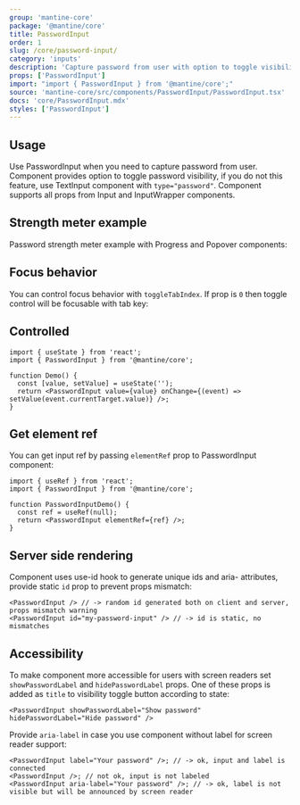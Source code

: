 ```yaml
---
group: 'mantine-core'
package: '@mantine/core'
title: PasswordInput
order: 1
slug: /core/password-input/
category: 'inputs'
description: 'Capture password from user with option to toggle visibility'
props: ['PasswordInput']
import: "import { PasswordInput } from '@mantine/core';"
source: 'mantine-core/src/components/PasswordInput/PasswordInput.tsx'
docs: 'core/PasswordInput.mdx'
styles: ['PasswordInput']
---
```



## Usage

Use PasswordInput when you need to capture password from user.
Component provides option to toggle password visibility, if you do not this feature, use <GatsbyLink to="/core/text-input/">TextInput</GatsbyLink> component with `type="password"`.
Component supports all props from <GatsbyLink to="/core/input/">Input</GatsbyLink> and <GatsbyLink to="/core/input-wrapper/">InputWrapper</GatsbyLink> components.

<Demo data={PasswordInputDemos.configurator} />

## Strength meter example

Password strength meter example with <GatsbyLink to="/core/progress/">Progress</GatsbyLink> and <GatsbyLink to="/core/popover/">Popover</GatsbyLink> components:

<Demo data={PasswordInputDemos.strengthMeter} />

## Focus behavior

You can control focus behavior with `toggleTabIndex`.
If prop is `0` then toggle control will be focusable with tab key:

<Demo data={PasswordInputDemos.focus} />

## Controlled

```tsx
import { useState } from 'react';
import { PasswordInput } from '@mantine/core';

function Demo() {
  const [value, setValue] = useState('');
  return <PasswordInput value={value} onChange={(event) => setValue(event.currentTarget.value)} />;
}
```

## Get element ref

You can get input ref by passing `elementRef` prop to PasswordInput component:

```tsx
import { useRef } from 'react';
import { PasswordInput } from '@mantine/core';

function PasswordInputDemo() {
  const ref = useRef(null);
  return <PasswordInput elementRef={ref} />;
}
```

## Server side rendering

Component uses <GatsbyLink to="/hooks/use-id/">use-id</GatsbyLink> hook to generate unique ids and aria- attributes,
provide static `id` prop to prevent props mismatch:

```tsx
<PasswordInput /> // -> random id generated both on client and server, props mismatch warning
<PasswordInput id="my-password-input" /> // -> id is static, no mismatches
```

## Accessibility

To make component more accessible for users with screen readers set `showPasswordLabel` and `hidePasswordLabel`
props. One of these props is added as `title` to visibility toggle button according to state:

```tsx
<PasswordInput showPasswordLabel="Show password" hidePasswordLabel="Hide password" />
```

Provide `aria-label` in case you use component without label for screen reader support:

```tsx
<PasswordInput label="Your password" />; // -> ok, input and label is connected
<PasswordInput />; // not ok, input is not labeled
<PasswordInput aria-label="Your password" />; // -> ok, label is not visible but will be announced by screen reader
```
